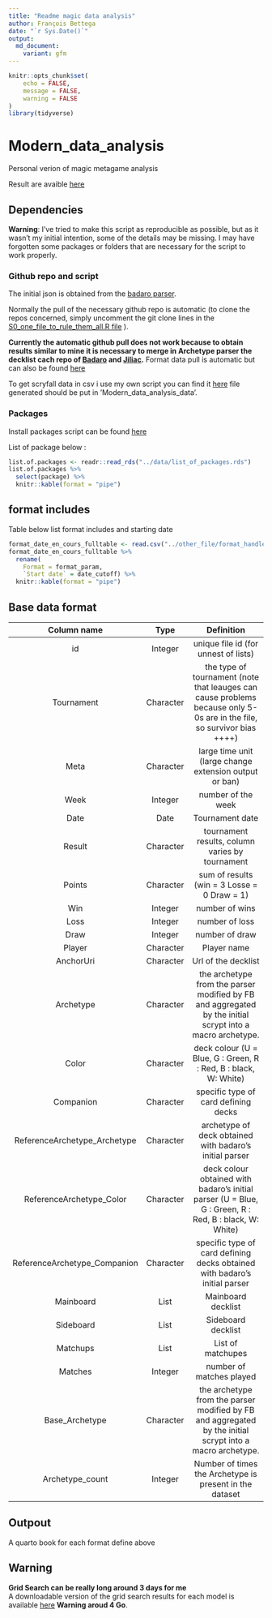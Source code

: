 ---
title: "Readme magic data analysis"
author: François Bettega
date: "`r Sys.Date()`"
output:
  md_document:
    variant: gfm
---


```{r setup, include=FALSE, message = FALSE, warning = FALSE} 
knitr::opts_chunk$set(
	echo = FALSE,
	message = FALSE,
	warning = FALSE
)
library(tidyverse)
```



# Modern_data_analysis
Personal verion of magic metagame analysis

Result are avaible [here](https://mtg-modern.serveur-du-placard.xyz/)  


## Dependencies
**Warning**: I've tried to make this script as reproducible as possible, but as it wasn't my initial intention, some of the details may be missing.  I may have forgotten some packages or folders that are necessary for the script to work properly.  


### Github repo and script
The initial json is obtained from the [badaro parser](https://github.com/Badaro/MTGOArchetypeParser).   


Normally the pull of the necessary github repo is automatic (to clone the repos concerned, simply uncomment the git clone lines in the  [S0_one_file_to_rule_them_all.R file](./S0_one_file_to_rule_them_all.R) ).

**Currently the automatic github pull does not work because to obtain results similar to mine it is necessary to merge in Archetype parser the decklist cach repo of [Badaro](https://github.com/Badaro/MTGODecklistCache) and [Jiliac](https://github.com/Jiliac/MTGODecklistCache/).**
Format data pull is automatic but can also be found [here](https://github.com/Badaro/MTGOFormatData) 

To get scryfall data in csv i use my own script you can find it [here](https://github.com/fbettega/fetch_scryfall_data_to_csv) file generated should be put in  'Modern_data_analysis\data\mtg_data'.   

### Packages

Install packages script can be found [here](../sources/S3_install_packages.R)  

List of package below :  


```{r}
list.of.packages <- readr::read_rds("../data/list_of_packages.rds")
list.of.packages %>%
  select(package) %>% 
  knitr::kable(format = "pipe")
```


## format includes
Table below list format includes and starting date
```{r format_table_print, results='asis'}
format_date_en_cours_fulltable <- read.csv("../other_file/format_handle.csv")
format_date_en_cours_fulltable %>% 
  rename(
    Format = format_param,
    `Start date` = date_cutoff) %>% 
  knitr::kable(format = "pipe")
```




## Base data format

|          Column name         	|    Type    	|                                                       Definition                                                       	|
|:----------------------------:	|:----------:	|:----------------------------------------------------------------------------------------------------------------------:	|
|              id              	|  Integer   	|                                          unique file id (for unnest of lists)                                          	|
|          Tournament          	| Character  	| the type of tournament (note that leauges can cause problems because only 5-0s are in the file, so survivor bias ++++) 	|
|             Meta             	| Character  	|                                 large time unit (large change extension output or ban)                                 	|
|             Week             	|  Integer   	|                                                   number of the week                                                   	|
|             Date             	|    Date    	|                                                     Tournament date                                                    	|
|            Result            	| Character  	|                                     tournament results, column varies by tournament                                    	|
|              Points          	| Character  	|                                       sum of results (win = 3 Losse = 0 Draw = 1)                                      	|
|              Win             	|  Integer   	|                                                     number of wins                                                     	|
|             Loss             	|  Integer   	|                                                     number of loss                                                     	|
|             Draw             	|  Integer   	|                                                     number of draw                                                     	|
|           Player             	| Character  	|                                                       Player name                                                      	|
|           AnchorUri          	| Character  	|                                                   Url of the decklist                                                  	|
|          Archetype           	| Character  	|        the archetype from the parser modified by FB and aggregated by the initial scrypt into a macro archetype.       	|
|             Color            	| Character  	|                             deck colour (U = Blue, G : Green, R : Red, B : black, W: White)                            	|
|           Companion          	| Character  	|                                          specific type of card defining decks                                          	|
| ReferenceArchetype_Archetype 	| Character  	|                                 archetype of deck obtained with badaro's initial parser                                	|
|   ReferenceArchetype_Color   	| Character  	|          deck colour obtained with badaro's initial parser (U = Blue, G : Green, R : Red, B : black, W: White)         	|
| ReferenceArchetype_Companion 	| Character  	|                       specific type of card defining decks obtained with badaro's initial parser                       	|
|           Mainboard          	|    List    	|                                                   Mainboard decklist                                                   	|
|           Sideboard          	|    List    	|                                                   Sideboard decklist                                                   	|
|           Matchups           	|    List    	|                                                    List of matchupes                                                   	|
|            Matches           	|  Integer   	|                                                number of matches played                                                	|
|        Base_Archetype        	| Character  	|        the archetype from the parser modified by FB and aggregated by the initial scrypt into a macro archetype.        |   
|        Archetype_count       	|  Integer   	|                                 Number of times the Archetype is present in the dataset                                	|



## Outpout

A quarto book for each format define above


## Warning
**Grid Search can be really long around 3 days for me**  
A downloadable version of the grid search results for each model is available [here](https://mtg-modern.serveur-du-placard.xyz/grid_dl/grid.zip) **Warning aroud 4 Go**.

